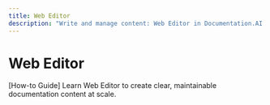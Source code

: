 ```yaml
---
title: Web Editor
description: "Write and manage content: Web Editor in Documentation.AI."
---
```


# Web Editor

[How-to Guide] Learn Web Editor to create clear, maintainable documentation content at scale.
